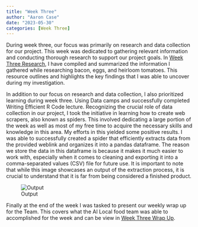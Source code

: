 ```yaml
---
title: "Week Three"
author: "Aaron Case"
date: "2023-05-30"
categories: [Week Three]
---
```


During week three, our focus was primarily on research and data collection for our project. This week was dedicated to gathering relevant information and conducting thorough research to support our project goals. In [Week Three Research](https://cyberspeedac.github.io/Aaron-Case-DSPG-Blog/posts/Aaron_C_Week3/Week3_Research.html), I have compiled and summarized the information I gathered while researching bacon, eggs, and heirloom tomatoes. This resource outlines and highlights the key findings that I was able to uncover during my investigation.

In addition to our focus on research and data collection, I also prioritized learning during week three. Using Data camps and successfully completed Writing Efficient R Code lecture. Recognizing the crucial role of data collection in our project, I took the initiative in learning how to create web scrapers, also known as spiders. This involved dedicating a large portion of the week as well as most of my free time to acquire the necessary skills and knowledge in this area. My efforts in this yielded some positive results. I was able to successfully created a spider that efficiently extracts data from the provided weblink and organizes it into a pandas dataframe. The reason we store the data in this dataframe is because it makes it much easier to work with, especially when it comes to cleaning and exporting it into a comma-separated values (CSV) file for future use. It is important to note that while this image showcases an output of the extraction process, it is crucial to understand that it is far from being considered a finished product.

![Output](SpiderExample.PNG)

Finally at the end of the week I was tasked to present our weekly wrap up for the Team. This covers what the AI Local food team was able to accomplished for the week and can be view in [Week Three Wrap Up](https://cyberspeedac.github.io/Aaron-Case-DSPG-Blog/posts/Aaron_C_Week3/Week3_WrapUp.html).
